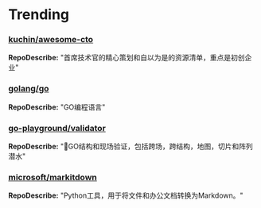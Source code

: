 
# Trending

### [kuchin/awesome-cto](https://github.com/kuchin/awesome-cto)
**RepoDescribe:** "首席技术官的精心策划和自以为是的资源清单，重点是初创企业"
  

### [golang/go](https://github.com/golang/go)
**RepoDescribe:** "GO编程语言"
  

### [go-playground/validator](https://github.com/go-playground/validator)
**RepoDescribe:** "💯GO结构和现场验证，包括跨场，跨结构，地图，切片和阵列潜水"
  

### [microsoft/markitdown](https://github.com/microsoft/markitdown)
**RepoDescribe:** "Python工具，用于将文件和办公文档转换为Markdown。"
  
